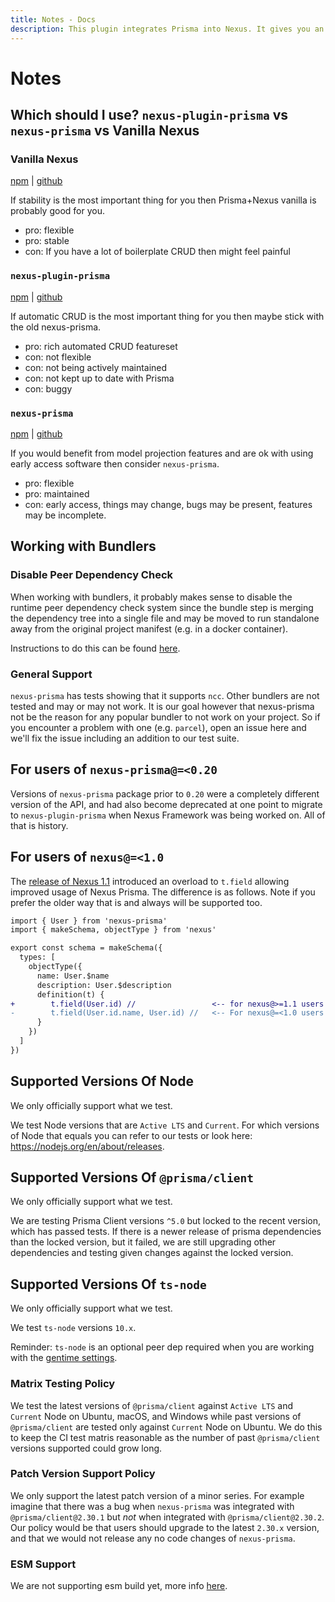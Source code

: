 ```yaml
---
title: Notes - Docs
description: This plugin integrates Prisma into Nexus. It gives you an API you to project fields from models defined in your Prisma schema into your GraphQL API. It also gives you an API to build GraphQL root fields that allow your API clients to query and mutate data.
---
```


# Notes

## Which should I use? `nexus-plugin-prisma` vs `nexus-prisma` vs Vanilla Nexus

### Vanilla Nexus

[npm](https://npmjs.org/nexus) | [github](https://github.com/graphql-nexus/nexus)

If stability is the most important thing for you then Prisma+Nexus vanilla is probably good for you.

- pro: flexible
- pro: stable
- con: If you have a lot of boilerplate CRUD then might feel painful

### `nexus-plugin-prisma`

[npm](https://npmjs.org/nexus-plugin-prisma) | [github](https://github.com/graphql-nexus/nexus-plugin-prisma)

If automatic CRUD is the most important thing for you then maybe stick with the old nexus-prisma.

- pro: rich automated CRUD featureset
- con: not flexible
- con: not being actively maintained
- con: not kept up to date with Prisma
- con: buggy

### `nexus-prisma`

[npm](http://npmjs.org/nexus-prisma) | [github](https://github.com/prisma/nexus-prisma)

If you would benefit from model projection features and are ok with using early access software then consider `nexus-prisma`.

- pro: flexible
- pro: maintained
- con: early access, things may change, bugs may be present, features may be incomplete.

## Working with Bundlers

### Disable Peer Dependency Check

When working with bundlers, it probably makes sense to disable the runtime peer dependency check system since the bundle step is merging the dependency tree into a single file and may be moved to run standalone away from the original project manifest (e.g. in a docker container).

Instructions to do this can be found [here](/features#peer-dependency-validation).

### General Support

`nexus-prisma` has tests showing that it supports `ncc`. Other bundlers are not tested and may or may not work. It is our goal however that nexus-prisma not be the reason for any popular bundler to not work on your project. So if you encounter a problem with one (e.g. `parcel`), open an issue here and we'll fix the issue including an addition to our test suite.

## For users of `nexus-prisma@=<0.20`

Versions of `nexus-prisma` package prior to `0.20` were a completely different version of the API, and had also become deprecated at one point to migrate to `nexus-plugin-prisma` when Nexus Framework was being worked on. All of that is history.

## For users of `nexus@=<1.0`

The [release of Nexus 1.1](https://github.com/graphql-nexus/nexus/releases/tag/1.0.0) introduced an overload to `t.field` allowing improved usage of Nexus Prisma. The difference is as follows. Note if you prefer the older way that is and always will be supported too.

```diff ts
import { User } from 'nexus-prisma'
import { makeSchema, objectType } from 'nexus'

export const schema = makeSchema({
  types: [
    objectType({
      name: User.$name
      description: User.$description
      definition(t) {
+        t.field(User.id) //                 <-- for nexus@>=1.1 users
-        t.field(User.id.name, User.id) //   <-- For nexus@=<1.0 users
      }
    })
  ]
})
```

## Supported Versions Of Node

We only officially support what we test.

We test Node versions that are `Active LTS` and `Current`. For which versions of Node that equals you can refer to our tests or look here: https://nodejs.org/en/about/releases.

## Supported Versions Of `@prisma/client`

We only officially support what we test.

We are testing Prisma Client versions `^5.0` but locked to the recent version, which has passed tests. If there is a newer release of prisma dependencies than the locked version, but it failed, we are still upgrading other dependencies and testing given changes against the locked version.

## Supported Versions Of `ts-node`

We only officially support what we test.

We test `ts-node` versions `10.x`.

Reminder: `ts-node` is an optional peer dep required when you are working with the [gentime settings](https://pris.ly/nexus-prisma/docs/settings/gentime).

### Matrix Testing Policy

We test the latest versions of `@prisma/client` against `Active LTS` and `Current` Node on Ubuntu, macOS, and Windows while past versions of `@prisma/client` are tested only against `Current` Node on Ubuntu. We do this to keep the CI test matris reasonable as the number of past `@prisma/client` versions supported could grow long.

### Patch Version Support Policy

We only support the latest patch version of a minor series. For example imagine that there was a bug when `nexus-prisma` was integrated with `@prisma/client@2.30.1` but _not_ when integrated with `@prisma/client@2.30.2`. Our policy would be that users should upgrade to the latest `2.30.x` version, and that we would not release any no code changes of `nexus-prisma`.

### ESM Support

We are not supporting esm build yet, more info [here](https://github.com/graphql-nexus/nexus-prisma/discussions/693).
